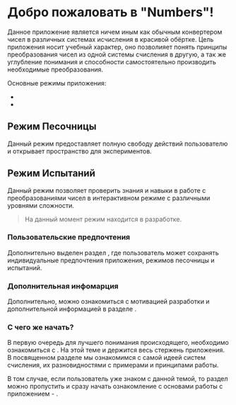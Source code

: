 
# Добро пожаловать в "Numbers"!

<LoaderMessage message="Рад знакомству!">
  <LoaderBrick />
</LoaderMessage>

Данное приложение является ничем иным как обычным конвертером чисел в различных системах исчисления в красивой обёртке. Цель приложения носит учебный характер, оно позволияет понять принципы преобразования чисел из одной системы счисления в другую, а так же углубление понимания и способности самостоятельно производить необходимые преобразования.

Основные режимы приложения:

<ul>
  <li>
    <Link
      href="/[lang]/sandbox"
      as="/ru/sandbox"
      title="Песочница"
      label="Режим песочницы" />
  </li>
  <li>
    <Link
      href="/[lang]/challenge"
      as="/ru/challenge"
      title="Испытания"
      label="Режим испытаний" />
  </li>
</ul>

## Режим Песочницы

Данный режим предоставляет полную свободу действий пользователю и открывает пространство для экспериментов.

## Режим Испытаний

Данный режим позволяет проверить знания и навыки в работе с преобразованиями чисел в интерактивном режиме с различными уровнями сложности.

> На данный момент режим находится в разработке.

### Пользовательские предпочтения

Дополнительно выделен раздел <Link href="/[lang]/settings" as="/ru/settings" title="Настройки" label="Пользовательские настройки" />, где пользователь может сохранять индивидуальные предпочтения приложения, режимов песочницы и испытаний. 

### Дополнительная инфомарция

Дополнительно, можно ознакомиться с мотивацией разработки и дополнительной информацией в разделе <Link href="/[lang]/about" as="/ru/about" title="О приложении" label="О приложении" />.

### C чего же начать?

В первую очередь для лучшего понимания происходящего, необходимо ознакомиться с <Link href="/[lang]/manual/[...route]" as="/ru/manual/ru/bases/numeral-bases" title="Что же такое система счисления" label="основами систем счисления" />. На этой теме и держится весь стержень приложения. В посвященном разделе мы ознакомимся c самой идеей систем счисления, их разновидностями с примерами и принципами работы.

<div style={{ padding: "0.5em 0", placeSelf: "center" }}>
  <ButtonLink
    title="Знакомство с системами счисления"
    href="/[lang]/manual/[...route]"
    as="/ru/manual/ru/bases/numeral-bases"
  />
</div>

В том случае, если пользователь уже знаком с данной темой, то раздел можно пропустить и сразу начать ознакомление с основами работы с приложением - <Link href="/[lang]/manual/[...route]" as="/ru/manual/ru/sandbox/about" title="Режим песочницы, что же это?" label="на примере режима песочницы" />.

<div style={{ padding: "0.5em 0", placeSelf: "center" }}>
  <ButtonLink
    title="Знакомство с приложением"
    href="/[lang]/manual/[...route]"
    as="/ru/manual/ru/sandbox/about"
  />
</div>
